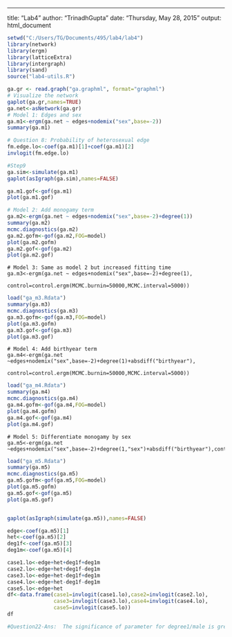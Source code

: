 ---
title: "Lab4"
author: "TrinadhGupta"
date: "Thursday, May 28, 2015"
output: html_document

```r
setwd("C:/Users/TG/Documents/495/lab4/lab4")
library(network)
library(ergm)
library(latticeExtra)
library(intergraph)
library(sand)
source("lab4-utils.R")
```


```r
ga.gr <- read.graph("ga.graphml", format="graphml")
# Visualize the network
gaplot(ga.gr,names=TRUE)
ga.net<-asNetwork(ga.gr)
# Model 1: Edges and sex
ga.m1<-ergm(ga.net ~ edges+nodemix("sex",base=-2))
summary(ga.m1)

# Question 8: Probability of heterosexual edge
fm.edge.lo<-coef(ga.m1)[1]+coef(ga.m1)[2]
invlogit(fm.edge.lo)

#Step9
ga.sim<-simulate(ga.m1)
gaplot(asIgraph(ga.sim),names=FALSE)

ga.m1.gof<-gof(ga.m1)
plot(ga.m1.gof)

# Model 2: Add monogamy term
ga.m2<-ergm(ga.net ~ edges+nodemix("sex",base=-2)+degree(1))
summary(ga.m2)
mcmc.diagnostics(ga.m2)
ga.m2.gofm<-gof(ga.m2,FOG=model)
plot(ga.m2.gofm)
ga.m2.gof<-gof(ga.m2)
plot(ga.m2.gof)
```


```
# Model 3: Same as model 2 but increased fitting time
ga.m3<-ergm(ga.net ~ edges+nodemix("sex",base=-2)+degree(1),
            control=control.ergm(MCMC.burnin=50000,MCMC.interval=5000))

```

```r
load("ga_m3.Rdata")
summary(ga.m3)
mcmc.diagnostics(ga.m3)
ga.m3.gofm<-gof(ga.m3,FOG=model)
plot(ga.m3.gofm)
ga.m3.gof<-gof(ga.m3)
plot(ga.m3.gof)

```


```
# Model 4: Add birthyear term
ga.m4<-ergm(ga.net ~edges+nodemix("sex",base=-2)+degree(1)+absdiff("birthyear"),
            control=control.ergm(MCMC.burnin=50000,MCMC.interval=5000))

```

```r
load("ga_m4.Rdata")
summary(ga.m4)
mcmc.diagnostics(ga.m4)
ga.m4.gofm<-gof(ga.m4,FOG=model)
plot(ga.m4.gofm)
ga.m4.gof<-gof(ga.m4)
plot(ga.m4.gof)
```

```
# Model 5: Differentiate monogamy by sex
ga.m5<-ergm(ga.net ~edges+nodemix("sex",base=-2)+degree(1,"sex")+absdiff("birthyear"),control=control.ergm(MCMC.burnin=50000,MCMC.interval=5000))

```

```r
load("ga_m5.Rdata")
summary(ga.m5)
mcmc.diagnostics(ga.m5)
ga.m5.gofm<-gof(ga.m5,FOG=model)
plot(ga.m5.gofm)
ga.m5.gof<-gof(ga.m5)
plot(ga.m5.gof)


gaplot(asIgraph(simulate(ga.m5)),names=FALSE)

edge<-coef(ga.m5)[1]
het<-coef(ga.m5)[2]
deg1f<-coef(ga.m5)[3]
deg1m<-coef(ga.m5)[4]

case1.lo<-edge+het+deg1f+deg1m
case2.lo<-edge+het+deg1f-deg1m
case3.lo<-edge+het-deg1f+deg1m
case4.lo<-edge+het-deg1f-deg1m
case5.lo<-edge+het
df<-data.frame(case1=invlogit(case1.lo),case2=invlogit(case2.lo),
               case3=invlogit(case3.lo),case4=invlogit(case4.lo),
               case5=invlogit(case5.lo))
df

#Question22-Ans:  The significance of parameter for degree1/male is greater than the corresponding female parameter, because of the fact that we are not only considering the sex but the degree and birth year , which impacts the formation of new model. This makes it apparent that, in Greys Anatomy, girls tend to be in more relationships than guys.
```